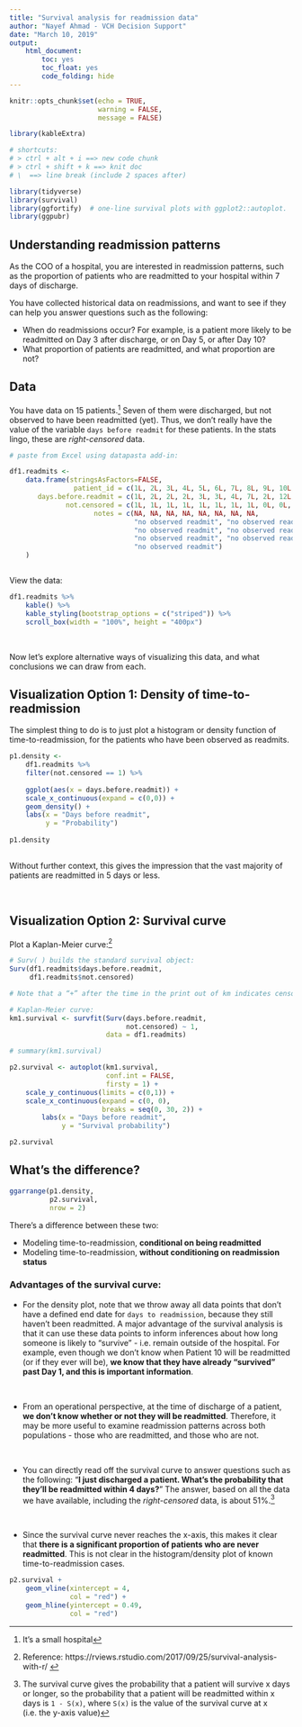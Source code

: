 ```yaml
---
title: "Survival analysis for readmission data"
author: "Nayef Ahmad - VCH Decision Support"
date: "March 10, 2019"
output: 
    html_document: 
        toc: yes
        toc_float: yes
        code_folding: hide
---
```


```r
knitr::opts_chunk$set(echo = TRUE, 
                      warning = FALSE, 
                      message = FALSE)

library(kableExtra)

# shortcuts: 
# > ctrl + alt + i ==> new code chunk
# > ctrl + shift + k ==> knit doc 
# \  ==> line break (include 2 spaces after)
```


```r
library(tidyverse)
library(survival)
library(ggfortify)  # one-line survival plots with ggplot2::autoplot.
library(ggpubr)

```


## Understanding readmission patterns
As the COO of a hospital, you are interested in readmission patterns, such as the proportion of patients who are readmitted to your hospital within 7 days of discharge. 

You have collected historical data on readmissions, and want to see if they can help you answer questions such as the following: 

* When do readmissions occur? For example, is a patient more likely to be readmitted on Day 3 after discharge, or on Day 5, or after Day 10?  
* What proportion of patients are readmitted, and what proportion are not? 


## Data
You have data on 15 patients.^[It's a small hospital] Seven of them were discharged, but not observed to have been readmitted (yet). Thus, we don't really have the value of the variable `days before readmit` for these patients. In the stats lingo, these are *right-censored* data.   

```r
# paste from Excel using datapasta add-in: 

df1.readmits <- 
    data.frame(stringsAsFactors=FALSE,
                patient_id = c(1L, 2L, 3L, 4L, 5L, 6L, 7L, 8L, 9L, 10L, 11L, 12L, 13L, 14L, 15L),
       days.before.readmit = c(1L, 2L, 2L, 2L, 3L, 3L, 4L, 7L, 2L, 12L, 15L, 30L, 2L, 22L, 4L),
              not.censored = c(1L, 1L, 1L, 1L, 1L, 1L, 1L, 1L, 0L, 0L, 0L, 0L, 0L, 0L, 0L),
                     notes = c(NA, NA, NA, NA, NA, NA, NA, NA,
                               "no observed readmit", "no observed readmit",
                               "no observed readmit", "no observed readmit",
                               "no observed readmit", "no observed readmit",
                               "no observed readmit")
    )



```

View the data: 
``` r
df1.readmits %>% 
    kable() %>% 
    kable_styling(bootstrap_options = c("striped")) %>%
    scroll_box(width = "100%", height = "400px")

```

\  
\  

Now let's explore alternative ways of visualizing this data, and what conclusions we can draw from each. 


## Visualization Option 1: Density of time-to-readmission

The simplest thing to do is to just plot a histogram or density function of time-to-readmission, for the patients who have been observed as readmits. 

```r

p1.density <- 
    df1.readmits %>% 
    filter(not.censored == 1) %>% 
    
    ggplot(aes(x = days.before.readmit)) + 
    scale_x_continuous(expand = c(0,0)) +
    geom_density() + 
    labs(x = "Days before readmit", 
         y = "Probability")
    
p1.density
    
```

Without further context, this gives the impression that the vast majority of patients are readmitted in 5 days or less. 


\  
\  


## Visualization Option 2: Survival curve

Plot a Kaplan-Meier curve:^[Reference: https://rviews.rstudio.com/2017/09/25/survival-analysis-with-r/ ] 

```r
# Surv( ) builds the standard survival object: 
Surv(df1.readmits$days.before.readmit,
     df1.readmits$not.censored)

# Note that a “+” after the time in the print out of km indicates censoring.
```


```r
# Kaplan-Meier curve: 
km1.survival <- survfit(Surv(days.before.readmit, 
                             not.censored) ~ 1,
                        data = df1.readmits)

# summary(km1.survival)

```


```r
p2.survival <- autoplot(km1.survival,
                        conf.int = FALSE, 
                        firsty = 1) + 
    scale_y_continuous(limits = c(0,1)) + 
    scale_x_continuous(expand = c(0, 0), 
                       breaks = seq(0, 30, 2)) + 
        labs(x = "Days before readmit",
             y = "Survival probability")

p2.survival

```




## What's the difference? 
```r
ggarrange(p1.density, 
          p2.survival, 
          nrow = 2)

```


There's a difference between these two: 

* Modeling time-to-readmission, **conditional on being readmitted**
* Modeling time-to-readmission, **without conditioning on readmission status** 

### Advantages of the survival curve: 
* For the density plot, note that we throw away all data points that don't have a defined end date for `days to readmission`, because they still haven't been readmitted. A major advantage of the survival analysis is that it can use these data points to inform inferences about how long someone is likely to "survive" - i.e. remain outside of the hospital. For example, even though we don't know when Patient 10 will be readmitted (or if they ever will be), **we know that they have already "survived" past Day 1, and this is important information**. 

\  

* From an operational perspective, at the time of discharge of a patient, **we don't know whether or not they will be readmitted**. Therefore, it may be more useful to examine readmission patterns across both populations - those who are readmitted, and those who are not. 

\  

* You can directly read off the survival curve to answer questions such as the following: "**I just discharged a patient. What's the probability that they'll be readmitted within 4 days?**" The answer, based on all the data we have available, including the *right-censored* data, is about 51%.^[The survival curve gives the probability that a patient will survive x days or longer, so the probability that a patient will be readmitted within x days is `1 - S(x)`, where `S(x)` is the value of the survival curve at x (i.e. the y-axis value)] 

\  

* Since the survival curve never reaches the x-axis, this makes it clear that **there is a significant proportion of patients who are never readmitted**. This is not clear in the histogram/density plot of known time-to-readmission cases. 

```r
p2.survival + 
    geom_vline(xintercept = 4, 
               col = "red") + 
    geom_hline(yintercept = 0.49, 
               col = "red")

```


